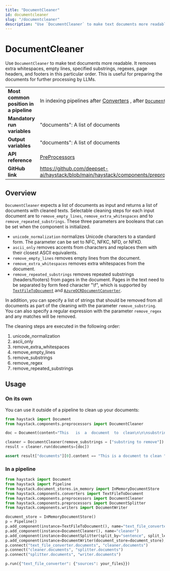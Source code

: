 ```yaml
---
title: "DocumentCleaner"
id: documentcleaner
slug: "/documentcleaner"
description: "Use `DocumentCleaner` to make text documents more readable. It removes extra whitespaces, empty lines, specified substrings, regexes, page headers, and footers in this particular order.  This is useful for preparing the documents for further processing by LLMs."
---
```


# DocumentCleaner

Use `DocumentCleaner` to make text documents more readable. It removes extra whitespaces, empty lines, specified substrings, regexes, page headers, and footers in this particular order.  This is useful for preparing the documents for further processing by LLMs.

|  |  |
| --- | --- |
| **Most common position in a pipeline** | In indexing pipelines after [Converters](../converters.mdx) , after [`DocumentSplitter`](documentsplitter.mdx) |
| **Mandatory run variables**            | "documents": A list of documents                                                                                |
| **Output variables**                   | "documents": A list of documents                                                                                |
| **API reference**                      | [PreProcessors](/reference/preprocessors-api)                                                                          |
| **GitHub link**                        | https://github.com/deepset-ai/haystack/blob/main/haystack/components/preprocessors/document_cleaner.py        |

## Overview

`DocumentCleaner` expects a list of documents as input and returns a list of documents with cleaned texts. Selectable cleaning steps for each input document are to `remove_empty_lines`, `remove_extra_whitespaces` and to `remove_repeated_substrings`. These three parameters are booleans that can be set when the component is initialized.

- `unicode_normalization` normalizes Unicode characters to a standard form. The parameter can be set to NFC, NFKC, NFD, or NFKD.
- `ascii_only` removes accents from characters and replaces them with their closest ASCII equivalents.
- `remove_empty_lines` removes empty lines from the document.
- `remove_extra_whitespaces` removes extra whitespaces from the document.
- `remove_repeated_substrings` removes repeated substrings (headers/footers) from pages in the document. Pages in the text need to be separated by form feed character "\\f", which is supported by [`TextFileToDocument`](../converters/textfiletodocument.mdx) and [`AzureOCRDocumentConverter`](../converters/azureocrdocumentconverter.mdx).

In addition, you can specify a list of strings that should be removed from all documents as part of the cleaning with the parameter `remove_substring`. You can also specify a regular expression with the parameter `remove_regex` and any matches will be removed.

The cleaning steps are executed in the following order:

1. unicode_normalization
2. ascii_only
3. remove_extra_whitespaces
4. remove_empty_lines
5. remove_substrings
6. remove_regex
7. remove_repeated_substrings

## Usage

### On its own

You can use it outside of a pipeline to clean up your documents:

```python
from haystack import Document
from haystack.components.preprocessors import DocumentCleaner

doc = Document(content="This   is  a  document  to  clean\n\n\nsubstring to remove")

cleaner = DocumentCleaner(remove_substrings = ["substring to remove"])
result = cleaner.run(documents=[doc])

assert result["documents"][0].content == "This is a document to clean "
```

### In a pipeline

```python
from haystack import Document
from haystack import Pipeline
from haystack.document_stores.in_memory import InMemoryDocumentStore
from haystack.components.converters import TextFileToDocument
from haystack.components.preprocessors import DocumentCleaner
from haystack.components.preprocessors import DocumentSplitter
from haystack.components.writers import DocumentWriter

document_store = InMemoryDocumentStore()
p = Pipeline()
p.add_component(instance=TextFileToDocument(), name="text_file_converter")
p.add_component(instance=DocumentCleaner(), name="cleaner")
p.add_component(instance=DocumentSplitter(split_by="sentence", split_length=1), name="splitter")
p.add_component(instance=DocumentWriter(document_store=document_store), name="writer")
p.connect("text_file_converter.documents", "cleaner.documents")
p.connect("cleaner.documents", "splitter.documents")
p.connect("splitter.documents", "writer.documents")

p.run({"text_file_converter": {"sources": your_files}})
```
